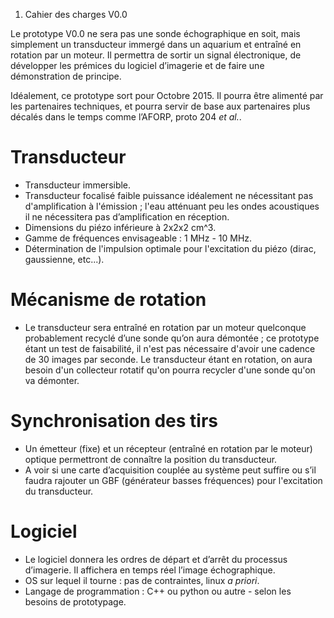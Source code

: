 # Cahier des charges V0.0


Le prototype V0.0 ne sera pas une sonde échographique en soit, mais simplement un transducteur immergé dans un aquarium et entraîné en rotation par un moteur. Il permettra de sortir un signal électronique, de développer les prémices du logiciel d’imagerie et de faire une démonstration de principe.

Idéalement, ce prototype sort pour Octobre 2015. Il pourra être alimenté par les partenaires techniques, et pourra servir de base aux partenaires plus décalés dans le temps comme l’AFORP, proto 204 ''et al.''.

=Transducteur=
*Transducteur immersible.
*Transducteur focalisé faible puissance idéalement ne nécessitant pas d'amplification à l'émission ; l'eau atténuant peu les ondes acoustiques il ne nécessitera pas d’amplification en réception.
*Dimensions du piézo inférieure à 2x2x2 cm^3.
*Gamme de fréquences envisageable : 1 MHz - 10 MHz.
*Détermination de l'impulsion optimale pour l'excitation du piézo (dirac, gaussienne, etc...).

=Mécanisme de rotation=
*Le transducteur sera entraîné en rotation par un moteur quelconque probablement recyclé d’une sonde qu’on aura démontée ; ce prototype étant un test de faisabilité, il n'est pas nécessaire d'avoir une cadence de 30 images par seconde. Le transducteur étant en rotation, on aura besoin d'un collecteur rotatif qu'on pourra recycler d'une sonde qu'on va démonter.

=Synchronisation des tirs=
*Un émetteur (fixe) et un récepteur (entraîné en rotation par le moteur) optique permettront de connaître la position du transducteur. 
*A voir si une carte d’acquisition couplée au système peut suffire ou s’il faudra rajouter un GBF (générateur basses fréquences) pour l'excitation du transducteur.

=Logiciel=
*Le logiciel donnera les ordres de départ et d’arrêt du processus d’imagerie. Il affichera en temps réel l’image échographique.
*OS sur lequel il tourne : pas de contraintes, linux ''a priori''.
*Langage de programmation : C++ ou python ou autre - selon les besoins de prototypage.